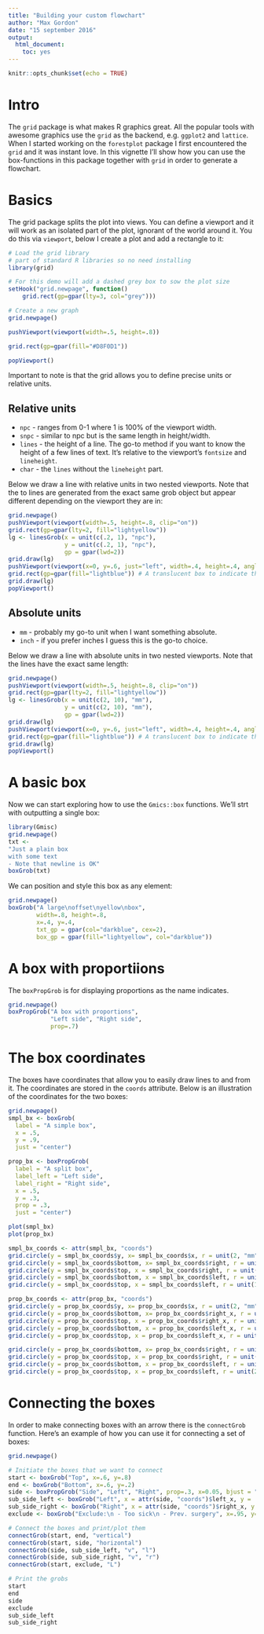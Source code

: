 ```yaml
---
title: "Building your custom flowchart"
author: "Max Gordon"
date: "15 september 2016"
output: 
  html_document:
    toc: yes
---
```


```r
knitr::opts_chunk$set(echo = TRUE)
```

# Intro

The `grid` package is what makes R graphics great. All the popular tools with awesome graphics use the `grid` as the backend, e.g. `ggplot2` and `lattice`. When I started working on the `forestplot` package I first encountered the `grid` and it was instant love. In this vignette I'll show how you can use the box-functions in this package together with `grid` in order to generate a flowchart.

# Basics

The grid package splits the plot into views. You can define a viewport and it will work as an isolated part of the plot, ignorant of the world around it. You do this via `viewport`, below I create a plot and add a rectangle to it:

```r
# Load the grid library
# part of standard R libraries so no need installing
library(grid)  

# For this demo will add a dashed grey box to sow the plot size
setHook("grid.newpage", function()
    grid.rect(gp=gpar(lty=3, col="grey")))

# Create a new graph
grid.newpage()

pushViewport(viewport(width=.5, height=.8))

grid.rect(gp=gpar(fill="#D8F0D1"))

popViewport()
```

Important to note is that the grid allows you to define precise units or relative units.

## Relative units


* `npc` - ranges from 0-1 where 1 is 100% of the viewport width.
* `snpc` - similar to npc but is the same length in height/width.
* `lines` - the height of a line. The go-to method if you want to know the height of a few lines of text. It's relative to the viewport's `fontsize` and  `lineheight`.
* `char` - the `lines` without the `lineheight` part.

Below we draw a line with relative units in two nested viewports. Note that the to lines are generated  from the exact same grob object but appear different depending on the viewport they are in:

```r
grid.newpage()
pushViewport(viewport(width=.5, height=.8, clip="on"))
grid.rect(gp=gpar(lty=2, fill="lightyellow"))
lg <- linesGrob(x = unit(c(.2, 1), "npc"),
                y = unit(c(.2, 1), "npc"),
                gp = gpar(lwd=2))
grid.draw(lg)
pushViewport(viewport(x=0, y=.6, just="left", width=.4, height=.4, angle = 20))
grid.rect(gp=gpar(fill="lightblue")) # A translucent box to indicate the new viewport
grid.draw(lg)
popViewport()
```


## Absolute units

* `mm` - probably my go-to unit when I want something absolute.
* `inch` - if you prefer inches I guess this is the go-to choice.

Below we draw a line with absolute units in two nested viewports. Note that the lines have the exact same length:

```r
grid.newpage()
pushViewport(viewport(width=.5, height=.8, clip="on"))
grid.rect(gp=gpar(lty=2, fill="lightyellow"))
lg <- linesGrob(x = unit(c(2, 10), "mm"),
                y = unit(c(2, 10), "mm"),
                gp = gpar(lwd=2))
grid.draw(lg)
pushViewport(viewport(x=0, y=.6, just="left", width=.4, height=.4, angle = 20))
grid.rect(gp=gpar(fill="lightblue")) # A translucent box to indicate the new viewport
grid.draw(lg)
popViewport()
```

# A basic box

Now we can start exploring how to use the `Gmics::box` functions. We'll strt with outputting a single box:

```r
library(Gmisc)
grid.newpage()
txt <- 
"Just a plain box
with some text
- Note that newline is OK"
boxGrob(txt)
```

We can position and style this box as any element:


```r
grid.newpage()
boxGrob("A large\noffset\nyellow\nbox", 
        width=.8, height=.8, 
        x=.4, y=.4, 
        txt_gp = gpar(col="darkblue", cex=2),
        box_gp = gpar(fill="lightyellow", col="darkblue"))
```

# A box with proportiions

The `boxPropGrob` is for displaying proportions as the name indicates.

```r
grid.newpage()
boxPropGrob("A box with proportions", 
            "Left side", "Right side",
            prop=.7)
```

# The box coordinates

The boxes have coordinates that allow you to easily draw lines to and from it. The coordinates are stored in the `coords` attribute. Below is an illustration of the coordinates for the two boxes:

```r
grid.newpage()
smpl_bx <- boxGrob(
  label = "A simple box",
  x = .5,
  y = .9,
  just = "center")

prop_bx <- boxPropGrob(
  label = "A split box",
  label_left = "Left side",
  label_right = "Right side",
  x = .5,
  y = .3,
  prop = .3,
  just = "center")

plot(smpl_bx)
plot(prop_bx)

smpl_bx_coords <- attr(smpl_bx, "coords")
grid.circle(y = smpl_bx_coords$y, x= smpl_bx_coords$x, r = unit(2, "mm"), gp=gpar(fill="#FFFFFF99", col="black"))
grid.circle(y = smpl_bx_coords$bottom, x= smpl_bx_coords$right, r = unit(1, "mm"), gp=gpar(fill="red"))
grid.circle(y = smpl_bx_coords$top, x = smpl_bx_coords$right, r = unit(1, "mm"), gp=gpar(fill="purple"))
grid.circle(y = smpl_bx_coords$bottom, x = smpl_bx_coords$left, r = unit(1, "mm"), gp=gpar(fill="blue"))
grid.circle(y = smpl_bx_coords$top, x = smpl_bx_coords$left, r = unit(1, "mm"), gp=gpar(fill="orange"))

prop_bx_coords <- attr(prop_bx, "coords")
grid.circle(y = prop_bx_coords$y, x= prop_bx_coords$x, r = unit(2, "mm"), gp=gpar(fill="#FFFFFF99", col="black"))
grid.circle(y = prop_bx_coords$bottom, x= prop_bx_coords$right_x, r = unit(1, "mm"), gp=gpar(fill="red"))
grid.circle(y = prop_bx_coords$top, x = prop_bx_coords$right_x, r = unit(1, "mm"), gp=gpar(fill="purple"))
grid.circle(y = prop_bx_coords$bottom, x = prop_bx_coords$left_x, r = unit(1, "mm"), gp=gpar(fill="blue"))
grid.circle(y = prop_bx_coords$top, x = prop_bx_coords$left_x, r = unit(1, "mm"), gp=gpar(fill="orange"))

grid.circle(y = prop_bx_coords$bottom, x= prop_bx_coords$right, r = unit(2, "mm"), gp=gpar(fill="red"))
grid.circle(y = prop_bx_coords$top, x = prop_bx_coords$right, r = unit(2, "mm"), gp=gpar(fill="purple"))
grid.circle(y = prop_bx_coords$bottom, x = prop_bx_coords$left, r = unit(2, "mm"), gp=gpar(fill="blue"))
grid.circle(y = prop_bx_coords$top, x = prop_bx_coords$left, r = unit(2, "mm"), gp=gpar(fill="orange"))

```

# Connecting the boxes

In order to make connecting boxes with an arrow there is the `connectGrob` function. Here's an example of how you can use it for connecting a set of boxes:

```r
grid.newpage()

# Initiate the boxes that we want to connect
start <- boxGrob("Top", x=.6, y=.8)
end <- boxGrob("Bottom", x=.6, y=.2)
side <- boxPropGrob("Side", "Left", "Right", prop=.3, x=0.05, bjust = "left", y=.8)
sub_side_left <- boxGrob("Left", x = attr(side, "coords")$left_x, y = .5)
sub_side_right <- boxGrob("Right", x = attr(side, "coords")$right_x, y = .5)
exclude <- boxGrob("Exclude:\n - Too sick\n - Prev. surgery", x=.95, y=.5, just="left", bjust = "right")

# Connect the boxes and print/plot them
connectGrob(start, end, "vertical")
connectGrob(start, side, "horizontal")
connectGrob(side, sub_side_left, "v", "l")
connectGrob(side, sub_side_right, "v", "r")
connectGrob(start, exclude, "L")

# Print the grobs
start
end
side
exclude
sub_side_left
sub_side_right
```

